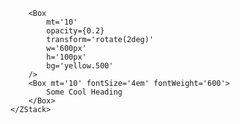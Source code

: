 

<Playground>
    <ZStack m='40px'>
        <Box opacity={0.4} w='100%' h='200px' bg='red.500' />
        <Box
            opacity={0.4}
            borderRadius='full'
            w='100px'
            h='100px'
            bg='blue.500'
        />
        <Box
            opacity={0.4}
            transform='rotate(20deg)'
            w='100px'
            h='200px'
            bg='yellow.500'
        />
    </ZStack>
</Playground>

<Playground>
    <ZStack m='40px' overflow='hidden' justify='start' height='200px'>
        
        <Box
            mt='10'
            opacity={0.2}
            transform='rotate(2deg)'
            w='600px'
            h='100px'
            bg='yellow.500'
        />
        <Box mt='10' fontSize='4em' fontWeight='600'>
            Some Cool Heading
        </Box>
    </ZStack>
</Playground>
